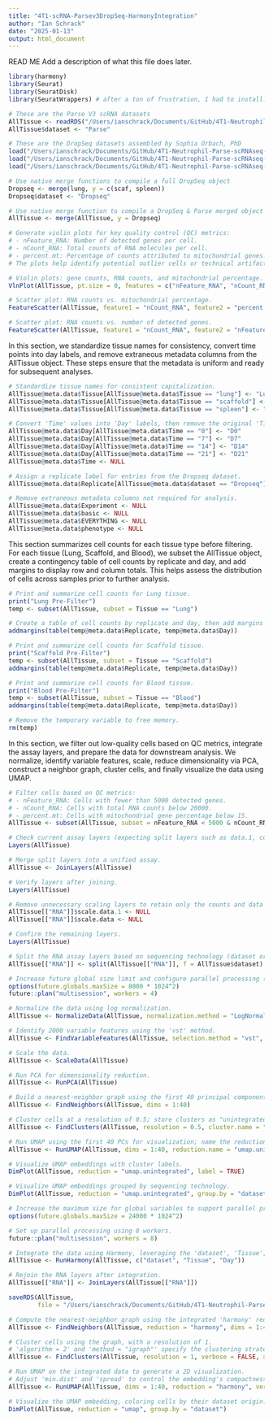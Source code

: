 ```yaml
---
title: "4T1-scRNA-Parsev3DropSeq-HarmonyIntegration"
author: "Ian Schrack"
date: "2025-01-13"
output: html_document
---
```


READ ME
Add a description of what this file does later. 


```r
library(harmony)
library(Seurat)
library(SeuratDisk)
library(SeuratWrappers) # after a ton of frustration, I had to install.packages("R.utils")
```


```r
# These are the Parse V3 scRNA datasets
AllTissue <- readRDS("/Users/ianschrack/Documents/GitHub/4T1-Neutrophil-Parse-scRNAseq-Paper/Data/AllTissue_ParseV3.rds")
AllTissue$dataset <- "Parse"

# These are the DropSeq datasets assembled by Sophia Orbach, PhD
load("/Users/ianschrack/Documents/GitHub/4T1-Neutrophil-Parse-scRNAseq-Paper/Data/Spleen_DropSeq.robj")
load("/Users/ianschrack/Documents/GitHub/4T1-Neutrophil-Parse-scRNAseq-Paper/Data/Lung_DropSeq.robj")
load("/Users/ianschrack/Documents/GitHub/4T1-Neutrophil-Parse-scRNAseq-Paper/Data/Scaffold_DropSeq.robj")

# Use native merge functions to compile a full DropSeq object
Dropseq <- merge(lung, y = c(scaf, spleen))
Dropseq$dataset <- "Dropseq"

# Use native merge function to compile a DropSeq & Parse merged object
AllTissue <- merge(AllTissue, y = Dropseq)
```

```r
# Generate violin plots for key quality control (QC) metrics:
# - nFeature_RNA: Number of detected genes per cell.
# - nCount_RNA: Total counts of RNA molecules per cell.
# - percent.mt: Percentage of counts attributed to mitochondrial genes.
# The plots help identify potential outlier cells or technical artifacts.

# Violin plots: gene counts, RNA counts, and mitochondrial percentage.
VlnPlot(AllTissue, pt.size = 0, features = c("nFeature_RNA", "nCount_RNA", "percent.mt"), ncol = 3, group.by = "dataset")

# Scatter plot: RNA counts vs. mitochondrial percentage.
FeatureScatter(AllTissue, feature1 = "nCount_RNA", feature2 = "percent.mt")

# Scatter plot: RNA counts vs. number of detected genes.
FeatureScatter(AllTissue, feature1 = "nCount_RNA", feature2 = "nFeature_RNA")
```

In this section, we standardize tissue names for consistency, convert time points into day labels, and remove extraneous metadata columns from the AllTissue object. These steps ensure that the metadata is uniform and ready for subsequent analyses.
```r
# Standardize tissue names for consistent capitalization.
AllTissue@meta.data$Tissue[AllTissue@meta.data$Tissue == "lung"] <- "Lung"
AllTissue@meta.data$Tissue[AllTissue@meta.data$Tissue == "scaffold"] <- "Scaffold"
AllTissue@meta.data$Tissue[AllTissue@meta.data$Tissue == "spleen"] <- "Spleen"

# Convert 'Time' values into 'Day' labels, then remove the original 'Time' column.
AllTissue@meta.data$Day[AllTissue@meta.data$Time == "0"] <- "D0"
AllTissue@meta.data$Day[AllTissue@meta.data$Time == "7"] <- "D7"
AllTissue@meta.data$Day[AllTissue@meta.data$Time == "14"] <- "D14"
AllTissue@meta.data$Day[AllTissue@meta.data$Time == "21"] <- "D21"
AllTissue@meta.data$Time <- NULL

# Assign a replicate label for entries from the Dropseq dataset.
AllTissue@meta.data$Replicate[AllTissue@meta.data$dataset == "Dropseq"] <- "R5"

# Remove extraneous metadata columns not required for analysis.
AllTissue@meta.data$Experiment <- NULL
AllTissue@meta.data$basic <- NULL
AllTissue@meta.data$EVERYTHING <- NULL
AllTissue@meta.data$phenotype <- NULL
```

This section summarizes cell counts for each tissue type before filtering. For each tissue (Lung, Scaffold, and Blood), we subset the AllTissue object, create a contingency table of cell counts by replicate and day, and add margins to display row and column totals. This helps assess the distribution of cells across samples prior to further analysis.
```r
# Print and summarize cell counts for Lung tissue.
print("Lung Pre-Filter")
temp <- subset(AllTissue, subset = Tissue == "Lung")

# Create a table of cell counts by replicate and day, then add margins (totals).
addmargins(table(temp@meta.data$Replicate, temp@meta.data$Day))

# Print and summarize cell counts for Scaffold tissue.
print("Scaffold Pre-Filter")
temp <- subset(AllTissue, subset = Tissue == "Scaffold")
addmargins(table(temp@meta.data$Replicate, temp@meta.data$Day))

# Print and summarize cell counts for Blood tissue.
print("Blood Pre-Filter")
temp <- subset(AllTissue, subset = Tissue == "Blood")
addmargins(table(temp@meta.data$Replicate, temp@meta.data$Day))

# Remove the temporary variable to free memory.
rm(temp)
```

In this section, we filter out low-quality cells based on QC metrics, integrate the assay layers, and prepare the data for downstream analysis. We normalize, identify variable features, scale, reduce dimensionality via PCA, construct a neighbor graph, cluster cells, and finally visualize the data using UMAP.
```r
# Filter cells based on QC metrics:
# - nFeature_RNA: Cells with fewer than 5000 detected genes.
# - nCount_RNA: Cells with total RNA counts below 20000.
# - percent.mt: Cells with mitochondrial gene percentage below 15.
AllTissue <- subset(AllTissue, subset = nFeature_RNA < 5000 & nCount_RNA < 20000 & percent.mt < 15)

# Check current assay layers (expecting split layers such as data.1, counts.1, etc.).
Layers(AllTissue)

# Merge split layers into a unified assay.
AllTissue <- JoinLayers(AllTissue)

# Verify layers after joining.
Layers(AllTissue)

# Remove unnecessary scaling layers to retain only the counts and data layers.
AllTissue[["RNA"]]$scale.data.1 <- NULL
AllTissue[["RNA"]]$scale.data <- NULL

# Confirm the remaining layers.
Layers(AllTissue)

# Split the RNA assay layers based on sequencing technology (dataset origin).
AllTissue[["RNA"]] <- split(AllTissue[["RNA"]], f = AllTissue$dataset)

# Increase future global size limit and configure parallel processing (4 workers).
options(future.globals.maxSize = 8000 * 1024^2)
future::plan("multisession", workers = 4)

# Normalize the data using log normalization.
AllTissue <- NormalizeData(AllTissue, normalization.method = "LogNormalize", scale.factor = 10000)

# Identify 2000 variable features using the 'vst' method.
AllTissue <- FindVariableFeatures(AllTissue, selection.method = "vst", nfeatures = 2000)

# Scale the data.
AllTissue <- ScaleData(AllTissue)

# Run PCA for dimensionality reduction.
AllTissue <- RunPCA(AllTissue)

# Build a nearest-neighbor graph using the first 40 principal components.
AllTissue <- FindNeighbors(AllTissue, dims = 1:40)

# Cluster cells at a resolution of 0.5; store clusters as "unintegrated_clusters".
AllTissue <- FindClusters(AllTissue, resolution = 0.5, cluster.name = "unintegrated_clusters")

# Run UMAP using the first 40 PCs for visualization; name the reduction "umap.unintegrated".
AllTissue <- RunUMAP(AllTissue, dims = 1:40, reduction.name = "umap.unintegrated")

# Visualize UMAP embeddings with cluster labels.
DimPlot(AllTissue, reduction = "umap.unintegrated", label = TRUE)

# Visualize UMAP embeddings grouped by sequencing technology.
DimPlot(AllTissue, reduction = "umap.unintegrated", group.by = "dataset")
```

```r
# Increase the maximum size for global variables to support parallel processing.
options(future.globals.maxSize = 24000 * 1024^2)

# Set up parallel processing using 8 workers.
future::plan("multisession", workers = 8)

# Integrate the data using Harmony, leveraging the 'dataset', 'Tissue', and 'Day' metadata.
AllTissue <- RunHarmony(AllTissue, c("dataset", "Tissue", "Day"))

# Rejoin the RNA layers after integration.
AllTissue[["RNA"]] <- JoinLayers(AllTissue[["RNA"]])
```


```r
saveRDS(AllTissue, 
        file = "/Users/ianschrack/Documents/GitHub/4T1-Neutrophil-Parse-scRNAseq-Paper/Data/ParseDropSeqHarmonyDatasetIntegrate_PreAnnotate.rds")
```

```r
# Compute the nearest-neighbor graph using the integrated 'harmony' reduction (first 40 dimensions).
AllTissue <- FindNeighbors(AllTissue, reduction = "harmony", dims = 1:40, verbose = FALSE)

# Cluster cells using the graph, with a resolution of 1.
# 'algorithm = 2' and 'method = "igraph"' specify the clustering strategy.
AllTissue <- FindClusters(AllTissue, resolution = 1, verbose = FALSE, algorithm = 2, method = "igraph")

# Run UMAP on the integrated data to generate a 2D visualization.
# Adjust 'min.dist' and 'spread' to control the embedding's compactness.
AllTissue <- RunUMAP(AllTissue, dims = 1:40, reduction = "harmony", verbose = FALSE, min.dist = 0.5, spread = 0.5)

# Visualize the UMAP embedding, coloring cells by their dataset origin.
DimPlot(AllTissue, reduction = "umap", group.by = "dataset")
```

